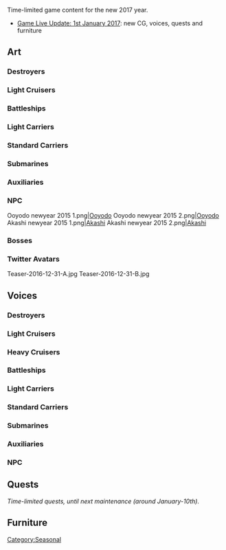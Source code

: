 Time-limited game content for the new 2017 year.
<!--*Continue and supersede [[Seasonal/End of Year 2016]].-->
*[[Thread:519226|Game Live Update: 1st January 2017]]: new CG, voices, quests and furniture

==Art==
{{SeasonalTOC|art=x|text=Ship girls, NPC and Bosses|Akebono|Yuudachi|Ushio|Nenohi|Makigumo|Yuugumo|Yamakaze|Ooyodo|Fusou|Yamashiro|Iowa|Zuihou|Houshou|Taigei|Akitsushima|Mizuho|Amagi|I-401|Katori|Akashi|Akashi NPC|Ooyodo NPC|Northern Princess}}

===Destroyers===
{{SeasonalGallery|Akebono/Year End 2015|Yuudachi/Kai Ni New Year|Ushio/New Year|Ushio/Kai Ni New Year|Nenohi/New Year|Makigumo/New Year|Yuugumo/New Year}}
===={{new}}====
{{SeasonalGallery|Yamakaze/New Year}}

===Light Cruisers===
{{SeasonalGallery|Ooyodo/New Year|Ooyodo/Kai New Year}}

===Battleships===
{{SeasonalGallery|Fusou/New Year|Yamashiro/New Year}}
===={{new}}====
{{SeasonalGallery|Iowa/New Year}}

===Light Carriers===
{{SeasonalGallery|Zuihou/New Year|Zuihou/Kai New Year}}
===={{new}}====
{{SeasonalGallery|Houshou/New Year}}

===Standard Carriers===
{{SeasonalGallery|Amagi/New Year}}

===Submarines===
{{SeasonalGallery|I-401/New Year}}

===Auxiliaries===
{{SeasonalGallery|Akashi/New Year|Akashi/Kai New Year|Katori/New Year|Taigei/New Year|Mizuho/New Year}}
===={{new}}====
{{SeasonalGallery|Akitsushima/New Year 2017}}

===NPC===
<gallery spacing="small" bordercolor="transparent" captionalign="center" hideaddbutton="true">
Ooyodo newyear 2015 1.png|[[NPC|Ooyodo]]
Ooyodo newyear 2015 2.png|[[NPC|Ooyodo]]
Akashi newyear 2015 1.png|[[NPC|Akashi]]
Akashi newyear 2015 2.png|[[NPC|Akashi]]
</gallery>

===Bosses===
{{SeasonalGallery|Northern Princess ‎/New Year 2017}}

===Twitter Avatars===
<gallery spacing="small" bordercolor="transparent" captionalign="center" hideaddbutton="true">
Teaser-2016-12-31-A.jpg
Teaser-2016-12-31-B.jpg
</gallery>

==Voices==
{{SeasonalTOC|text=Ship girls and NPC|Fubuki|Murakumo|Oboro|Akebono|Sazanami|Ushio|Hatsuharu|Nenohi|Wakaba|Hatsushimo|Shiratsuyu|Shigure|Murasame|Yuudachi|Urakaze|Tanikaze|Hamakaze|Akizuki|Asagumo|Nowaki|Yamagumo|Yukikaze|Shimakaze|Fubuki|Shirayuki|Hatsuyuki|Miyuki|Ayanami|Shikinami|Kisaragi|Satsuki|Fumizuki|Nagatsuki|Kikuzuki|Mikazuki|Mochizuki|Yayoi|Uzuki|Samidare|Asashio|Ooshio|Michishio|Arashio|Arare|Kasumi|Kagerou|Shiranui|Kuroshio|Hatsukaze|Maikaze|Tokitsukaze|Teruzuki|Asashimo|Libeccio|Kazagumo|Arashi|Hagikaze|Umikaze|Kawakaze|Uranami|Minazuki|Yamakaze|Oyashio|Akigumo|Yuugumo|Makigumo|Naganami|Amatsukaze|Okinami|Hatsuzuki|Kamikaze|Asakaze|Harukaze|Yura|Ooi|Kitakami|Ooyodo|Tenryuu|Tatsuta|Kuma|Tama|Kiso|Kinu|Abukuma|Yuubari|Agano|Noshiro|Yahagi|Sakawa|Nagara|Natori|Furutaka|Kako|Prinz Eugen|Nachi|Ashigara|Haguro|Takao|Atago|Maya|Choukai|Tone|Chikuma|Suzuya|Kumano|Mogami|Mikuma|Aoba|Zara|Pola|Nagato|Ise|Hyuuga|Bismarck|Mutsu|Kongou|Hiei|Haruna|Kirishima|Fusou|Yamashiro|Musashi|Littorio|Roma|Yamato|Iowa|Warspite|Zuihou|Ryuujou|Chitose|Chiyoda|Shouhou|Houshou|Ryuuhou|Souryuu|Hiryuu|Akagi|Shoukaku|Zuikaku|Amagi|Katsuragi|Kaga|Taihou|Aquila|I-19|I-8|I-401|I-168|I-26|Katori|Kashima|Akitsushima|Mizuho|Hayasui|Mamiya|Irako|Destroyers=x|Light Cruisers=x|Battleships=x|Light Carriers=x|Standard Carriers=x|Submarines=x|Auxiliaries=x|NPC=x}}
===Destroyers===
{{SeasonalQuotes|
{{SeasonalQuotesInclude|New Year 2015|Destroyers|Hatsuyuki}}
{{SeasonalQuotesInclude|New Year 2016|Destroyers}}
{{SeasonalQuotesNew}}
{{SeasonalQuote|Uranami
|ja = 新年あけましておめでとうございます。本年も、第十九駆逐隊、どうぞよろしくお願い申し上げます。
|en = Happy New Year! Please look after those of us in the 19thDesDiv this year too! 
}}
{{SeasonalQuote|Minazuki
|ja = しれいか～ん、あっけましておめでと～う！えへへ…。今年もどうぞ、宜しくお願いね？さあ、お年玉、いつでもどうぞ？うん？ううん？
|en = Commander, Happy New Year. Ehehehe. Please take care of me this year too. Now, feel free to give me New Year's Money any time now. Hmmm~? Hmmm~? 
}}
{{SeasonalQuote|Yamakaze
|ja = あけまして、おめでとう…。今年も…手をつないで…。ううん、なんでも…ない…。
|en = Happy New Year... This year don't let go of my hand... No... It's nothing..
}}
{{SeasonalQuote|Oyashio
|ja = 司令、新年あけまして、おめでとうございます。本年も、第十五駆逐隊、そして、陽炎型駆逐艦をご指導ご鞭撻、引き続き、どうぞ宜しくお願いします！
|en = Commander, Happy New Year! Please continue to give encouragement and guidance to the 16th Destroyer Division and the Kagerou-class this year too! 
}}
{{SeasonalQuote|Akigumo
|ja = 新年あけおめことよろ。今年もこの秋雲さんをよろしくな！よぉし、新年一発目のイラストを描こう！提督、そのままそのまま。
|en = Admiral! Happy New Year! Please take care of me this year too! Right, it's time for the first drawing of the year. Admiral, just stay right there. 
}}
{{SeasonalQuote|Yuugumo
|ja = 謹賀新年です、提督。夕雲型全駆逐艦を代表して夕雲、新年のご挨拶を申し上げます。さあ、お屠蘇を頂きましょう。
|en = It's the New Year, Admiral. As the representative of all the Yuugumo-class destroyers, I wish you a Happy New Year. Come, let us have a drink.
|note = 屠蘇（toso) :an alcohol of celebration which we drink in the year's start.
}}
{{SeasonalQuote|Makigumo
|ja = 司令官様～、あけましておめでとうで～す。今年も巻雲、頑張ります。夕雲姉さん共々、どうぞ宜しくお願いします、で～す！
|en = Commander, Happy New Year! Makigumo will do his best this year too! Oh sister Yuugumo thanks you for your help!
|note = よろしくお願いします(yoroshiku onegaishimasu) has many meanings
}}
{{SeasonalQuote|Naganami
|ja = 有り難いよ。また正月を迎えられたぜ。なあ島風。あれ、いない…。まあいっか。提督、今年も宜しくな。頑張ろうぜ！
|en = I'm thankful. It's the new year again. Right, Shimakaze? Oh, she's gone. Oh well. Admiral, please take care of me this year. I'll do my best. 
}}
{{SeasonalQuote|Amatsukaze
|ja = 新年ね。あけましておめでとう。今年もいい風が吹きそう。ね？あなたもそう思うでしょう？
|en = The New Year huh. Happy New Year. Feels like a good wind will blow this year. Hey, don't you think so too? 
}}
{{SeasonalQuote|Okinami
|ja = 司令官、新年あけましておめでとうございます。旧年は大変お世話になりました。本年もどうぞ、よろしくお願いいたします。
|en = Commander, Happy New Year. Thanks for taking care of me last year. Please continue to do so this year too.
}}
{{SeasonalQuote|Hatsuzuki
|ja = 新年、あけましておめでとう。今年も宜しく頼む。ああ、餅つきか！よし、僕も手伝おう。
|en = Happy New Year. I'm counting on you this year too. Ah, Mochizuki? Right, I'll help too.
}}
{{SeasonalQuote|Kamikaze
|ja = 新年あけましておめでとう、司令官。今年も神風型を宜しくお願いね。ん？　よし！
|en = Happy New Year Commander. Please take care of us Kamikaze-class this year too alright? Hmm? Good!
}}
{{SeasonalQuote|Asakaze
|ja = 司令官、あけましておめでと。なに？なによ。違うの、こういうのは大事。決まってるじゃない。
|en = Commander, Happy New Year. What? What is it? No. This is important. It really is.
}}
{{SeasonalQuote|Harukaze
|ja = 司令官様、旧年は大変お世話になりました。新年も、どうぞ宜しくお願い申し上げます。神風型と、艦隊と、春風。お願いします。
|en = Commander, thank you for taking care of me last year. Please continue to do so this year. The Kamikaze class, the fleet, and me are all counting on you. 
}}
}}
===Light Cruisers===
{{SeasonalQuotes|
{{SeasonalQuotesInclude|New Year 2015|Light Cruisers}}
{{SeasonalQuotesInclude|New Year 2016|Light Cruisers}}
{{SeasonalQuotesNew}}
{{SeasonalQuote|Nagara
|ja = 司令官、あけましておめでとうございます。長良、今年も全力で走りますね。付いて来て下さいよ。よおし！
|en = Commander, Happy New Year. I'll be running full tilt again this year! Keep up! Alright!
}}
{{SeasonalQuote|Natori
|ja = 提督さん、新年あけましておめでとうございます。ほ、本年も艦隊をどうぞよろしくお願い申し上げます。
|en = Admiral-san,Happy New Year, Hope to be part of the fleet this year as well
}}
}}
===Heavy Cruisers===
{{SeasonalQuotes|
{{SeasonalQuotesInclude|New Year 2015|Heavy Cruisers}}
{{SeasonalQuotesInclude|New Year 2016|Heavy Cruisers}}
{{SeasonalQuotesNew}}
{{SeasonalQuote|Mogami
|ja = 提督、新年あけましておめでとう。今年も僕や航空巡洋艦たちを宜しくね。
|en = Admiral, Happy New Year. Please take care of me and the other aviation cruisers this year.
}}
{{SeasonalQuote|Mikuma
|ja = 提督、あけましておめでとうございます。今年も’もがみん’と’くまりんこ’をどうぞ宜しくお願いします。
|en = Admiral, Happy New Year. Please take care of me and Mogamin this year. 
}}
{{SeasonalQuote|Aoba
|ja = ども！あけましておめでとう。青葉です！本年も、取材活動へのご協力どうぞよろしくお願い致します。
|en = Hello, Happy New Year! I'm Aoba! I'll be actively covering stories this year too. Please take care of me.
}}
{{SeasonalQuote|Zara
|ja = Buon anno.提督、新年あけましておめでとう。今年もZaraとPola、宜しくね。
|en = Happy New Year! Admiral, Happy New Year. Take care of me and Pola this year.
}}
{{SeasonalQuote|Pola
|ja = 提督、Buon anno.あけまして～、おめでと～うございま～す。飲みましょ～う。
|en = Admiral, Happy New Year! A very Happy New Year to you. Let's drink! 
}}
}}
===Battleships===
{{SeasonalQuotes|
{{SeasonalQuotesInclude|New Year 2015|Battleships}}
{{SeasonalQuotesInclude|New Year 2016|Battleships}}
{{SeasonalQuotesNew}}
{{SeasonalQuote|Yamato
|ja = 提督、新年あけましておめでとうございます。本年も大和と第一戦隊をどうぞ宜しくお願い申し上げます。さあ、行きましょう。
|en = Admiral, Happy New Year. Please look after me and the 1st Fleet this year. Come, let's go.
}}
{{SeasonalQuote|Iowa
|ja = A happy new year. Admiral, 今年もよろしく頼むわね。
|en = A happy new year. Admiral,I'll be counting on you again this year.
}}
{{SeasonalQuote|Warspite
|ja = Best wishes for a happy new year, Admiral.
|en = Best wishes for a happy new year, Admiral.
}}
}}

===Light Carriers===
{{SeasonalQuotes|
{{SeasonalQuotesInclude|New Year 2015|Light Carriers}}
{{SeasonalQuotesInclude|New Year 2016|Light Carriers|Ryuuhou}}
{{SeasonalQuotesNew}}
{{SeasonalQuote|Houshou
|ja = 提督、新年あけましておめでとうございます。本年も全航空母艦をどうぞ宜しくお願い致します。
|en = Admiral, Happy New Year. Please take care of all us carriers this year.
}}
{{SeasonalQuote|Ryuuhou
|ja = て、い、と、く？提督、新年あけましておめでとうございます。本年もどうぞ宜しくお願い致します。
|en = Commander, Happy New Year. Please look after me this year too! 
|note = As Taigei/Ryuuhou
}}
}}
===Standard Carriers===
{{SeasonalQuotes|
{{SeasonalQuotesInclude|New Year 2015|Standard Carriers}}
{{SeasonalQuotesInclude|New Year 2016|Standard Carriers|Kaga}}
{{SeasonalQuotesNew}}
{{SeasonalQuote|Kaga
|ja = 二航戦、新年も宜しく。あら、五航戦。あなたたちもいたの。そうね、今年は頼りにしているわ。しっかり、ついてきなさい。
|en = Please take care of me this year, 2 CarDiv. Oh, you're here too 5 CarDiv. That's right, I'll be counting on you this year. Follow me properly.
}}
{{SeasonalQuote|Taihou
|ja = 提督、艦隊は新年を迎えました。本年も大鳳、そして第一機動艦隊をどうぞ宜しくご指導ください。どうぞお願い致します。
|en = Admiral, the fleet welcomes the new year. This year too, Taihou, and the first mobile squadron will be waiting for your guidance. We're counting with you.
}}
{{SeasonalQuote|Aquila
|ja = 提督、あけましておめでとうございます。Buon annoです。今年もよしよし、な年にしましょう。
|en = Admiral, Happy New Year. A Happy New Year. Shall I comfort you again this year? 
}}
}}
===Submarines===
{{SeasonalQuotes|
{{SeasonalQuotesInclude|New Year 2016|Submarines}}
{{SeasonalQuotesNew}}
{{SeasonalQuote|I-168
|ja = 司令官、新年あけましておめでとう。今年も海のスナイパー、イムヤを宜しくお願いね。
|en = Commander, Happy New Year. Please take care of me, the Sniper of the Seas, this year ok.
}}
{{SeasonalQuote|I-26
|ja = 提督、あけましておめでとう。今年も二ムや潜水艦隊を宜しくね。
|en = Admiral, Happy New Year. Please take care of me and the other submarines this year ok. 
}}
}}

===Auxiliaries===
{{SeasonalQuotes|
{{SeasonalQuotesInclude|New Year 2016|Auxiliaries|Taigei}}
}}
===NPC===
{{SeasonalQuotes|
{{SeasonalQuotesInclude|New Year 2015|NPC}}
}}

==Quests==

''Time-limited quests, until next maintenance (around January-10th).''
''<nowiki/>''

{{QuestList|
{{Quest
|ID = B89
|Title_JP = 謹賀新年！「水雷戦隊」出撃始め！
|Title_EN = Happy New Year! Start sortieing with a Torpedo Squadron!
|Requirements = Use a torpedo squadron consisting of a CL as flagship and 5 DD.<br />
S rank the boss nodes of [[1-2|World 1-2]], [[1-3|World 1-3]] and [[1-4|World 1-4]].
|Rewards_RSC = 0/ 2017/ 0 / 0
|Rewards_Items = 
[[File:Instant repair 2.png|30px|link=Tutorial:_FAQ#What_are_buckets.3F]] X 3 <br />
[[File:Repair goddess.png|30px]][[Emergency Repair Goddess|Repair Goddess]]

|Note = Requires: (?)
}}
{{Quest
|ID = B90
|Title_JP = 新春「伊良湖」のお手伝い！
|Title_EN = Assist 'Irako' during the New Year!
|Requirements = Use an AV, DD or {{ShipLink|Taigei}} as flagship.<br />
S rank [[2-3|World 2-3]] boss node 3 times.
|Rewards_RSC = 2017/ 0/ 0 / 0
|Rewards_Items = [[File:Food supply ship irako.png|30px|link=Fatigue]][[Fatigue#Food_Supply_Ship_.22Irako.22|"Irako"]] X 3 <br />
[[File:Food supply ship mamiya.png|30px|link=Fatigue]][[Glossary#Food_supply_ship_Mamiya|"Mamiya"]] X 1
|Note = Requires: [[Quests#B89|B89]]
}}
{{Quest
|ID = B91
|Title_JP = 時代が来たか！航空火力艦なお正月！
|Title_EN = The new era has arrived! Celebrate the New Year with aviation firepower!
|Requirements = Bring a fleet with a BBV as flagship, which consists of at least 2 BBV and 2 CAV.<br />S rank [[4-2|World 4-2]] boss node 3 times.
|Rewards_RSC = 0/ 0/ 2017/ 0
|Rewards_Items = 
[[File:Improvement Materials.png|30px|link=Akashi's_Improvement_Arsenal]] X 3 <br />
[[File:Furniture fairy.png|30px|link=Furniture]][[Furniture|Furniture Fairy]]<br />
<div style="text-align:left;">
Choose one of the following:
* {{EquipmentLink|Shiun|image=30px}} [[Shiun]]
* {{EquipmentLink|Ro.43 Reconnaissance Seaplane|image=30px}} [[Ro.43 Reconnaissance Seaplane|Ro.43]]
* {{EquipmentLink|OS2U|image=30px}} [[OS2U]]
</div>
|Note = Requires: [[Quests#B90|B90]], [[Quests#B18|B18]]
}}
{{Quest
|ID = B92
|Title_JP = 迎春！「空母機動部隊」出撃開始！
|Title_EN = Happy New Year! Sortie the Carrier Task Force! 
|Requirements = Use a fleet consisting of CV(B) as flagship and 2 DD.<br />
S rank [[3-5|World 3-5]] boss node 3 times.
|Rewards_RSC = 0/ 0/ 0 / 2017
|Rewards_Items = [[File:Skilled Crew Member Icon.png|30px|link=Skilled Crew Member]][[Skilled Crew Member]]<br />
New furniture
|Note = Requires: [[Quests#B91|B91]]
}}
}}


==Furniture==
<!--
===Anchorage counter bar===
<gallery spacing="small" bordercolor="transparent" captionalign="center" hideaddbutton="true">
Bar_Beer+New_Years.png
Bar_Whiskey+New_Years.png
Bar_Japanese_Sake+New_Years.png
Bar_Wine+New_Years.png
Bar_Battle_food+New_Years.png
Bar_Juice+New_Years.png
Bar_Italian_wine+New_Years.png
</gallery>
-->
[[Category:Seasonal]]